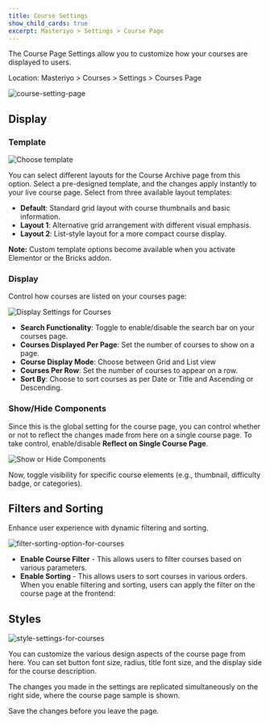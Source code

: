 ```yaml
---
title: Course Settings
show_child_cards: true
excerpt: Masteriyo > Settings > Course Page
---
```


The Course Page Settings allow you to customize how your courses are displayed to users.

<Callout>Location: Masteriyo > Courses > Settings > Courses Page</Callout>

![course-setting-page](https://raw.githubusercontent.com/Masteriyo/masteriyo-docs/main/assets/images/course-page-settings/navigate-to-course-page-settings.png)

## Display

### Template

![Choose template](https://raw.githubusercontent.com/Masteriyo/masteriyo-docs/main/assets/images/course-page-settings/choose-template-for-course.png)

You can select different layouts for the Course Archive page from this option. Select a pre-designed template, and the changes apply instantly to your live course page. Select from three available layout templates:

- **Default**: Standard grid layout with course thumbnails and basic information.
- **Layout 1**: Alternative grid arrangement with different visual emphasis.
- **Layout 2**: List-style layout for a more compact course display.

**Note:** Custom template options become available when you activate Elementor or the Bricks addon.

### Display

Control how courses are listed on your courses page:

![Display Settings for Courses](https://raw.githubusercontent.com/Masteriyo/masteriyo-docs/main/assets/images/course-page-settings/display-settings-for-courses.png)

- **Search Functionality**: Toggle to enable/disable the search bar on your courses page.
- **Courses Displayed Per Page**: Set the number of courses to show on a page.
- **Course Display Mode**: Choose between Grid and List view
- **Courses Per Row**: Set the number of courses to appear on a row.
- **Sort By**: Choose to sort courses as per Date or Title and Ascending or Descending.

### Show/Hide Components

Since this is the global setting for the course page, you can control whether or not to reflect the changes made from here on a single course page. To take control, enable/disable **Reflect on Single Course Page**.

![Show or Hide Components](https://raw.githubusercontent.com/Masteriyo/masteriyo-docs/main/assets/images/course-page-settings/show-hide-components-on-courses.png)

Now, toggle visibility for specific course elements (e.g., thumbnail, difficulty badge, or categories).

## Filters and Sorting

Enhance user experience with dynamic filtering and sorting.

![filter-sorting-option-for-courses](https://raw.githubusercontent.com/Masteriyo/masteriyo-docs/main/assets/images/course-page-settings/filters-and-sorting-settings.png)

- **Enable Course Filter** - This allows users to filter courses based on various parameters.
- **Enable Sorting** - This allows users to sort courses in various orders.
  When you enable filtering and sorting, users can apply the filter on the course page at the frontend:

## Styles

![style-settings-for-courses](https://raw.githubusercontent.com/Masteriyo/masteriyo-docs/main/assets/images/course-page-settings/styles-settings-for-course-page.png)

You can customize the various design aspects of the course page from here. You can set button font size, radius, title font size, and the display side for the course description.

The changes you made in the settings are replicated simultaneously on the right side, where the course page sample is shown.

Save the changes before you leave the page.
